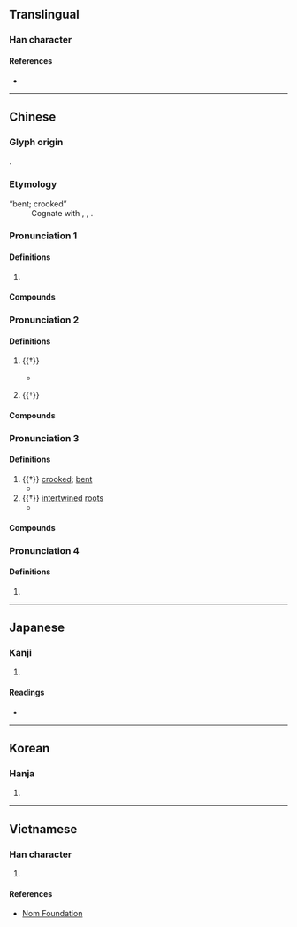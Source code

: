 {{also|栒}}
{{character info/new}}
==Translingual==

===Han character===
{{Han char|rn=75|rad=木|as=05|sn=9|four=47920|canj=DPR|ids=⿰木句}}

====References====
* {{Han ref|kx=0517.120|dkj=14588|dj=0905.150|hdz=21186.100|uh=67B8|ud=26552|bh=AC65|bd=44133}}

----

==Chinese==
{{zh-forms|alt=构}}

===Glyph origin===
{{Han etyl}}
{{Han compound|木|句|ls=psc|c1=s|c2=p}}.

===Etymology===
; “bent; crooked”
: Cognate with {{och-l|句|hook|id=1}}, {{och-l|鉤|to hook}}, {{och-l|曲|bent}}.
{{etystub|zh}}

===Pronunciation 1===
{{zh-pron
|m=gǒu
|c=gau2
|h=pfs=kiéu
|mn=xm,zz,tw:kó͘/qz:kió
|mc=3
|oc=n,2
|cat=n
}}

====Definitions====
{{zh-hanzi}}

# {{zh-only|枸杞||枸骨}}

====Compounds====
{{zh-der|枸杞|枸杞子|枸杞茶|枸骨|枸棘|枸槽子}}

===Pronunciation 2===
{{zh-pron
|m=jǔ
|c=geoi2
|h=pfs=kiéu
|mn=xm,qz:kú/zz:kí
|mc=2
|oc=1,3
|cat=n
}}

====Definitions====
{{zh-hanzi}}

# {{†}} {{taxlink|Hovenia|genus}} {{gloss|probably {{taxlink|Hovenia acerba|species}}}}
#* {{zh-x|南 山 有 枸{jǔ}，北 山 有 楰。|On the hills of the south is the '''''Hovenia''''';<br>On those of the north is the ''yú''.|ref=Shijing}} {{attn|zh|what's 楰?}}
# {{†}} {{zh-alt-form|蒟|[[betel]]; ''[[Piper betle]]''}}

====Compounds====
{{zh-der|枸櫞|枸醬|枸櫞酸|枳枸|枸那}}

===Pronunciation 3===
{{zh-pron
|m=gōu
|c=gau1
|mn=xm,zz:ko͘/qz:kio
|mc=1
|oc=n,1
|cat=a,n
}}

====Definitions====
{{zh-hanzi}}

# {{†}} [[crooked]]; [[bent]]
#* {{zh-x|故 枸{gōu} 木 必 將 待 檃栝{kuò} 烝 矯 然後 直。||ref=Xunzi}}
# {{†}} [[intertwined]] [[root]]s
#* {{zh-x|有 九 欘，下 有 九 枸{gōu}。|There are nine bending branches, and below are nine intertwined roots.|ref=Shanhaijing}}

====Compounds====
{{zh-der|枸橘|枸桹|枸肆|枸肆語}}

===Pronunciation 4===
{{zh-pron
|m=qú
|cat=
}}

====Definitions====
{{zh-hanzi}}

# {{rfdef|zh}}

----

==Japanese==

===Kanji===
{{ja-kanji|grade=|rs=木05}}

# {{defn|lang=ja|sort=木05}}

====Readings====
* {{ja-readings
|goon=く
|kanon=く, こう
|kun=[[ひいらぎ]] (hiiragi), [[からたち]] (karatachi), [[まがる]] (magaru)}}

----

==Korean==

===Hanja===
{{ko-hanja|hangeul=구|eumhun=|rv=gu|mr=ku|y=kwu}}

# {{defn|lang=ko|sort=木05}}

----

==Vietnamese==

===Han character===
{{vi-hantu|[[cẩu]], [[cù]], [[cử]]|rs=木05}}

# {{defn|lang=vi|sort=木05}}

====References====
* [http://nomfoundation.org/common/nom_details.php?codepoint=67b8 Nom Foundation]